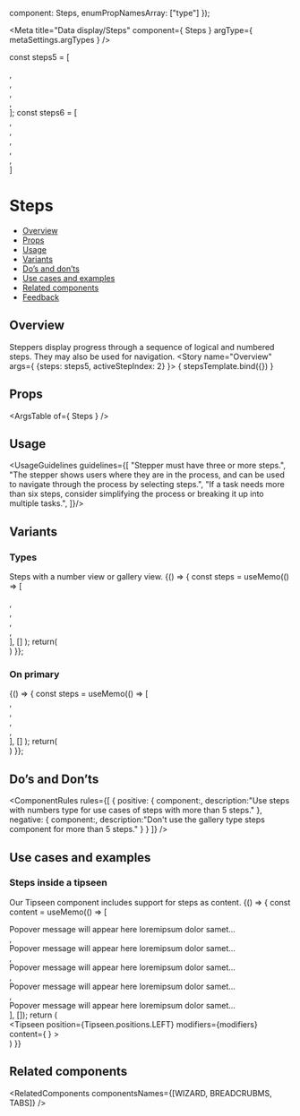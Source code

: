 
  component: Steps,
  enumPropNamesArray: ["type"]
});

<Meta
  title="Data display/Steps"
  component={ Steps }
  argType={ metaSettings.argTypes }
/>

<!--- Component template -->
const steps5 = [<div/>, <div/>, <div/>, <div/>, <div/>];
const steps6 = [<div/>, <div/>, <div/>, <div/>, <div/>, <div/>]

<!--- Component documentation -->

# Steps
- [Overview](#overview)
- [Props](#props)
- [Usage](#usage)
- [Variants](#variants)
- [Do’s and don’ts](#dos-and-donts)
- [Use cases and examples](#use-cases-and-examples)
- [Related components](#related-components)
- [Feedback](#feedback)

## Overview
Steppers display progress through a sequence of logical and numbered steps. They may also be used for navigation.
<Canvas>
  <Story name="Overview"
         args={ {steps: steps5, activeStepIndex: 2} }>
    { stepsTemplate.bind({}) }
  </Story>
</Canvas>

## Props
<ArgsTable of={ Steps } />

## Usage
<UsageGuidelines guidelines={[
  "Stepper must have three or more steps.",
  "The stepper shows users where they are in the process, and can be used to navigate through the process by selecting steps.",
  "If a task needs more than six steps, consider simplifying the process or breaking it up into multiple tasks.",
]}/>

## Variants
### Types
Steps with a number view or gallery view.
<Canvas>
  <Story name="Types">
    {() => {
      const steps = useMemo(() =>  [<div/>, <div/>, <div/>, <div/>, <div/>], [] );
      return(
        <div className="monday-style-story-steps_column-wrapper">
          <Steps type={Steps.types.NUMBERS} steps={steps} activeStepIndex={4} />
          <Steps steps={steps} activeStepIndex={2} />
          <Steps steps={steps} activeStepIndex={2} areNavigationButtonsHidden className="monday-style-story-steps_padding" />
        </div>
      )
    }};
  </Story>
</Canvas>

### On primary
<Canvas>
  <Story name="On primary">
    {() => {
      const steps = useMemo(() =>  [<div/>, <div/>, <div/>, <div/>, <div/>], [] );
      return(
        <div className="monday-style-story-steps_column-wrapper monday-style-story-steps_color" >
          <Steps steps={steps} activeStepIndex={4} isOnPrimary type={Steps.types.NUMBERS} />
          <Steps steps={steps} activeStepIndex={2} isOnPrimary />
          <Steps steps={steps} activeStepIndex={2} isOnPrimary areNavigationButtonsHidden className="monday-style-story-steps_padding" />
        </div>
      )
    }};
  </Story>
</Canvas>

## Do’s and Don’ts
<ComponentRules
  rules={[
    {
      positive: {
        component:<Steps type={Steps.types.NUMBERS} steps={steps6} activeStepIndex={4} />,
        description:"Use steps with numbers type for use cases of steps with more than 5 steps."
      },
      negative: {
        component:<Steps steps={steps6} activeStepIndex={3} />,
        description:"Don't use the gallery type steps component for more than 5 steps."
      }
    }
  ]}
/>

## Use cases and examples
### Steps inside a tipseen
Our Tipseen component includes support for steps as content.
<Canvas>
  <Story name="Steps inside a tipseen">
    {() => {
      const content = useMemo(() => [
        <div>Popover message will appear here loremipsum dolor samet…</div>,
        <div>Popover message will appear here loremipsum dolor samet…</div>,
        <div>Popover message will appear here loremipsum dolor samet…</div>,
        <div>Popover message will appear here loremipsum dolor samet…</div>,
        <div>Popover message will appear here loremipsum dolor samet…</div>
      ], []);
      return (
        <div className="monday-style-story-steps_block">
          <Tipseen 
            position={Tipseen.positions.LEFT} 
            modifiers={modifiers}
            content={
              <TipseenWizard
                animationType={Tipseen.animationTypes.OPACITY_AND_SLIDE}
                title="This is a title"
                steps={content}
                activeStepIndex={2}
              />
            }
          >
            <div className="monday-style-story-steps_container" />
        </Tipseen>
      </div>
      )
    }}
  </Story>
</Canvas>

## Related components
<RelatedComponents componentsNames={[WIZARD, BREADCRUBMS, TABS]} />
